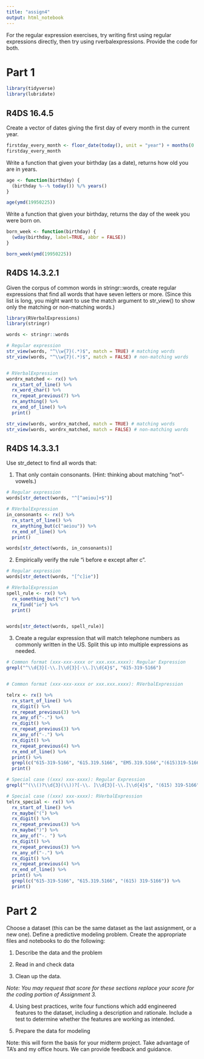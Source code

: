 ```yaml
---
title: "assign4"
output: html_notebook
---
```



For the regular expression exercises, try writing first using regular expressions directly, then try using rverbalexpressions. Provide the code for both. 


# Part 1

```r
library(tidyverse)
library(lubridate)
```


## R4DS 16.4.5

Create a vector of dates giving the first day of every month in the current year. 

```r
firstday_every_month <- floor_date(today(), unit = "year") + months(0 : 11)
firstday_every_month
```


Write a function that given your birthday (as a date), returns how old you are in years.

```r
age <- function(birthday) {
  (birthday %--% today()) %/% years()
}

age(ymd(19950225))

```

Write a function that given your birthday, returns the day of the week you were born on. 

```r
born_week <- function(birthday) {
  (wday(birthday, label=TRUE, abbr = FALSE))
}

born_week(ymd(19950225))

```


## R4DS 14.3.2.1

Given the corpus of common words in stringr::words, create regular expressions that find all words that have seven letters or more. (Since this list is long, you might want to use the match argument to str_view() to show only the matching or non-matching words.)
```r
library(RVerbalExpressions)
library(stringr)
```


```r
words <- stringr::words

# Regular expression
str_view(words, "^\\w{7}(.*)$", match = TRUE) # matching words
str_view(words, "^\\w{7}(.*)$", match = FALSE) # non-matching words


# RVerbalExpression
wordrx_matched <- rx() %>%
  rx_start_of_line() %>% 
  rx_word_char() %>% 
  rx_repeat_previous(7) %>% 
  rx_anything() %>%
  rx_end_of_line() %>% 
  print()

str_view(words, wordrx_matched, match = TRUE) # matching words
str_view(words, wordrx_matched, match = FALSE) # non-matching words

```

## R4DS 14.3.3.1

Use str_detect to find all words that:

(1) That only contain consonants. (Hint: thinking about matching "not"-vowels.)

```r
# Regular expression
words[str_detect(words, "^[^aeiou]+$")]

# RVerbalExpression
in_consonants <- rx() %>% 
  rx_start_of_line() %>% 
  rx_anything_but(c("aeiou")) %>% 
  rx_end_of_line() %>% 
  print()

words[str_detect(words, in_consonants)]

```


(2) Empirically verify the rule "i before e except after c".

```r

# Regular expression
words[str_detect(words, "[^c]ie")]

# RVerbalExpression
spell_rule <- rx() %>% 
  rx_something_but("c") %>% 
  rx_find("ie") %>% 
  print()


words[str_detect(words, spell_rule)]

```


(3) Create a regular expression that will match telephone numbers as commonly written in the US. Split this up into multiple expressions as needed.

```r

# Common format (xxx-xxx-xxxx or xxx.xxx.xxxx): Regular Expression
grepl("^\\d{3}[-\\.]\\d{3}[-\\.]\\d{4}$", "615-319-5166")


# Common format (xxx-xxx-xxxx or xxx.xxx.xxxx): RVerbalExpression

telrx <- rx() %>%
  rx_start_of_line() %>% 
  rx_digit() %>% 
  rx_repeat_previous(3) %>% 
  rx_any_of("-.") %>%
  rx_digit() %>%
  rx_repeat_previous(3) %>% 
  rx_any_of("-.") %>%
  rx_digit() %>%
  rx_repeat_previous(4) %>% 
  rx_end_of_line() %>% 
  print() %>% 
  grepl(c("615-319-5166", "615.319.5166", "EM5.319.5166","(615)319-5166")) %>% 
  print()

```

```r
# Special case ((xxx) xxx-xxxx): Regular Expression
grepl("^(\\()?\\d{3}(\\))?[-\\. ]\\d{3}[-\\.]\\d{4}$", "(615) 319-5166")

# Special case ((xxx) xxx-xxxx): RVerbalExpression
telrx_special <- rx() %>%
  rx_start_of_line() %>% 
  rx_maybe("(") %>%
  rx_digit() %>% 
  rx_repeat_previous(3) %>% 
  rx_maybe(")") %>%
  rx_any_of("-. ") %>%
  rx_digit() %>%
  rx_repeat_previous(3) %>% 
  rx_any_of("-.") %>%
  rx_digit() %>%
  rx_repeat_previous(4) %>% 
  rx_end_of_line() %>% 
  print() %>% 
  grepl(c("615-319-5166", "615.319.5166", "(615) 319-5166")) %>% 
  print()


```


# Part 2


Choose a dataset (this can be the same dataset as the last assignment, or a new one). Define a predictive modeling problem. Create the appropriate files and notebooks to do the following:

1. Describe the data and the problem

2. Read in and check data

2. Clean up the data. 

*Note: You may request that score for these sections replace your score for the coding portion of Assignment 3.*

4. Using best practices, write four functions which add engineered features to the dataset, including a description and rationale. Include a test to determine whether the features are working as intended. 

5. Prepare the data for modeling

Note: this will form the basis for your midterm project. Take advantage of TA's and my office hours. We can provide feedback and guidance. 

